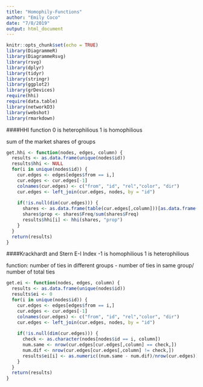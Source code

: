 ```yaml
---
title: "Homophily-Functions"
author: "Emily Coco"
date: "7/8/2019"
output: html_document
---
```


```r
knitr::opts_chunk$set(echo = TRUE)
library(DiagrammeR)
library(DiagrammeRsvg)
library(rsvg)
library(dplyr)
library(tidyr)
library(stringr)
library(ggplot2)
library(grDevices)
require(hhi)
require(data.table)
library(networkD3)
library(webshot)
library(rmarkdown)

```

####HHI function
0 is heterophilious
1 is homophilious

sum of the market shares of groups
```r
get.hhi <- function(nodes, edges, column) {
  results <- as.data.frame(unique(nodes$id))
  results$hhi <- NULL
  for(i in unique(nodes$id)) {
    cur.edges <- edges[edges$from == i,]
    cur.edges <- cur.edges[-1]
    colnames(cur.edges) <- c("from", "id", "rel","color", "dir")
    cur.edges <- left_join(cur.edges, nodes, by = "id")
    
    if(!is.null(dim(cur.edges))) {
      shares <- as.data.frame(table(cur.edges[,column]))[as.data.frame(table(cur.edges[,column]))$Freq != 0, ]
      shares$prop <- shares$Freq/sum(shares$Freq)
      results$hhi[i] <- hhi(shares, "prop")
    }
  }
  return(results)
}
```


####Krackhardt and Stern E-I Index
-1 is homophilious
1 is heterophilious

function:
number of ties in different groups - number of ties in same group/ number of total ties

```r
get.ei <- function(nodes, edges, column) {
  results <- as.data.frame(unique(nodes$id))
  results$ei <- 0
  for(i in unique(nodes$id)) {
    cur.edges <- edges[edges$from == i,]
    cur.edges <- cur.edges[-1]
    colnames(cur.edges) <- c("from", "id", "rel","color", "dir")
    cur.edges <- left_join(cur.edges, nodes, by = "id")
    
    if(!is.null(dim(cur.edges))) {
      check <- as.character(nodes[nodes$id == i, column])
      num.same <- nrow(cur.edges[cur.edges[,column] == check,])
      num.dif <- nrow(cur.edges[cur.edges[,column] != check,])
      results$ei[i] <- as.numeric((num.same - num.dif)/nrow(cur.edges))
    }
  }
  return(results)
}

```
